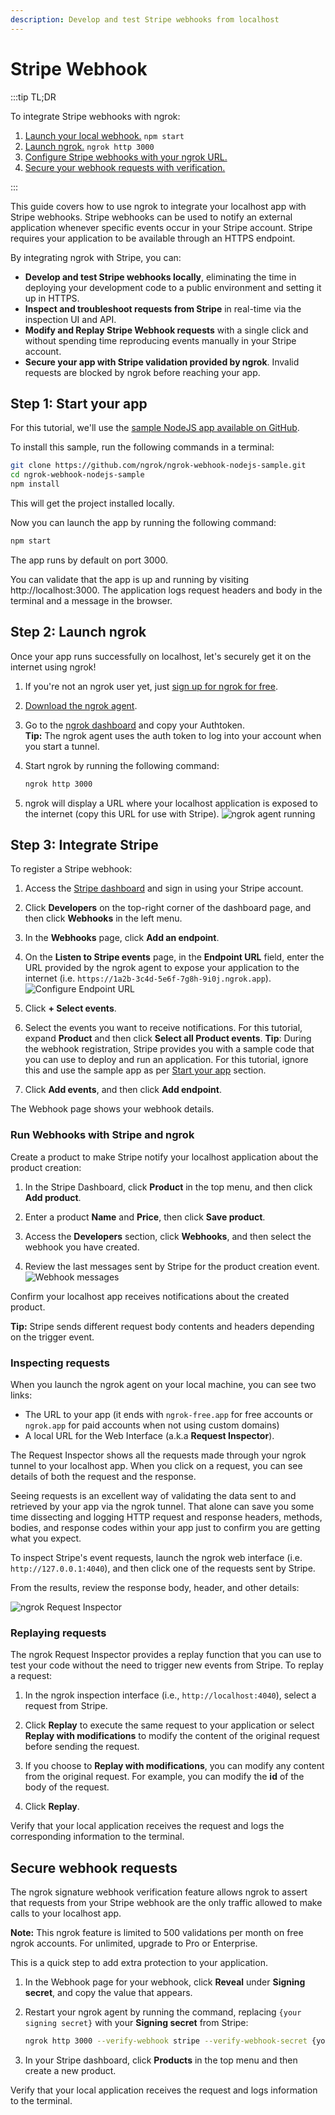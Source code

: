 ```yaml
---
description: Develop and test Stripe webhooks from localhost
---
```


# Stripe Webhook

:::tip TL;DR

To integrate Stripe webhooks with ngrok:

1. [Launch your local webhook.](#start-your-app) `npm start`
1. [Launch ngrok.](#start-ngrok) `ngrok http 3000`
1. [Configure Stripe webhooks with your ngrok URL.](#setup-webhook)
1. [Secure your webhook requests with verification.](#security)

:::

This guide covers how to use ngrok to integrate your localhost app with Stripe webhooks.
Stripe webhooks can be used to notify an external application whenever specific events occur in your Stripe account. Stripe requires your application to be available through an HTTPS endpoint.

By integrating ngrok with Stripe, you can:

- **Develop and test Stripe webhooks locally**, eliminating the time in deploying your development code to a public environment and setting it up in HTTPS.
- **Inspect and troubleshoot requests from Stripe** in real-time via the inspection UI and API.
- **Modify and Replay Stripe Webhook requests** with a single click and without spending time reproducing events manually in your Stripe account.
- **Secure your app with Stripe validation provided by ngrok**. Invalid requests are blocked by ngrok before reaching your app.

## **Step 1**: Start your app

For this tutorial, we'll use the [sample NodeJS app available on GitHub](https://github.com/ngrok/ngrok-webhook-nodejs-sample).

To install this sample, run the following commands in a terminal:

```bash
git clone https://github.com/ngrok/ngrok-webhook-nodejs-sample.git
cd ngrok-webhook-nodejs-sample
npm install
```

This will get the project installed locally.

Now you can launch the app by running the following command:

```bash
npm start
```

The app runs by default on port 3000.

You can validate that the app is up and running by visiting http://localhost:3000. The application logs request headers and body in the terminal and a message in the browser.

## **Step 2**: Launch ngrok

Once your app runs successfully on localhost, let's securely get it on the internet using ngrok!

1. If you're not an ngrok user yet, just [sign up for ngrok for free](https://ngrok.com/signup).

1. [Download the ngrok agent](https://download.ngrok.com).

1. Go to the [ngrok dashboard](https://dashboard.ngrok.com) and copy your Authtoken. <br />
   **Tip:** The ngrok agent uses the auth token to log into your account when you start a tunnel.
1. Start ngrok by running the following command:

   ```bash
   ngrok http 3000
   ```

1. ngrok will display a URL where your localhost application is exposed to the internet (copy this URL for use with Stripe).
   ![ngrok agent running](/img/integrations/launch_ngrok_tunnel.png)

## **Step 3**: Integrate Stripe

To register a Stripe webhook:

1. Access the [Stripe dashboard](https://dashboard.stripe.com/) and sign in using your Stripe account.

1. Click **Developers** on the top-right corner of the dashboard page, and then click **Webhooks** in the left menu.

1. In the **Webhooks** page, click **Add an endpoint**.

1. On the **Listen to Stripe events** page, in the **Endpoint URL** field, enter the URL provided by the ngrok agent to expose your application to the internet (i.e. `https://1a2b-3c4d-5e6f-7g8h-9i0j.ngrok.app`).
   ![Configure Endpoint URL](img/ngrok_url_configuration_stripe.png)

1. Click **+ Select events**.

1. Select the events you want to receive notifications. For this tutorial, expand **Product** and then click **Select all Product events**.
   **Tip**: During the webhook registration, Stripe provides you with a sample code that you can use to deploy and run an application. For this tutorial, ignore this and use the sample app as per [Start your app](#start-your-app) section.

1. Click **Add events**, and then click **Add endpoint**.

The Webhook page shows your webhook details.

### Run Webhooks with Stripe and ngrok

Create a product to make Stripe notify your localhost application about the product creation:

1. In the Stripe Dashboard, click **Product** in the top menu, and then click **Add product**.

1. Enter a product **Name** and **Price**, then click **Save product**.

1. Access the **Developers** section, click **Webhooks**, and then select the webhook you have created.

1. Review the last messages sent by Stripe for the product creation event.
   ![Webhook messages](img/review_webhook_message_stripe.png)

Confirm your localhost app receives notifications about the created product.

**Tip:** Stripe sends different request body contents and headers depending on the trigger event.

### Inspecting requests

When you launch the ngrok agent on your local machine, you can see two links:

- The URL to your app (it ends with `ngrok-free.app` for free accounts or `ngrok.app` for paid accounts when not using custom domains)
- A local URL for the Web Interface (a.k.a **Request Inspector**).

The Request Inspector shows all the requests made through your ngrok tunnel to your localhost app. When you click on a request, you can see details of both the request and the response.

Seeing requests is an excellent way of validating the data sent to and retrieved by your app via the ngrok tunnel. That alone can save you some time dissecting and logging HTTP request and response headers, methods, bodies, and response codes within your app just to confirm you are getting what you expect.

To inspect Stripe's event requests, launch the ngrok web interface (i.e. `http://127.0.0.1:4040`), and then click one of the requests sent by Stripe.

From the results, review the response body, header, and other details:

![ngrok Request Inspector](img/ngrok_introspection_stripe_hooks.png)

### Replaying requests

The ngrok Request Inspector provides a replay function that you can use to test your code without the need to trigger new events from Stripe. To replay a request:

1. In the ngrok inspection interface (i.e., `http://localhost:4040`), select a request from Stripe.

1. Click **Replay** to execute the same request to your application or select **Replay with modifications** to modify the content of the original request before sending the request.

1. If you choose to **Replay with modifications**, you can modify any content from the original request. For example, you can modify the **id** of the body of the request.

1. Click **Replay**.

Verify that your local application receives the request and logs the corresponding information to the terminal.

## Secure webhook requests

The ngrok signature webhook verification feature allows ngrok to assert that requests from your Stripe webhook are the only traffic allowed to make calls to your localhost app.

**Note:** This ngrok feature is limited to 500 validations per month on free ngrok accounts. For unlimited, upgrade to Pro or Enterprise.

This is a quick step to add extra protection to your application.

1. In the Webhook page for your webhook, click **Reveal** under **Signing secret**, and copy the value that appears.

1. Restart your ngrok agent by running the command, replacing `{your signing secret}` with your **Signing secret** from Stripe:

   ```bash
   ngrok http 3000 --verify-webhook stripe --verify-webhook-secret {your signing secret}
   ```

1. In your Stripe dashboard, click **Products** in the top menu and then create a new product.

Verify that your local application receives the request and logs information to the terminal.
